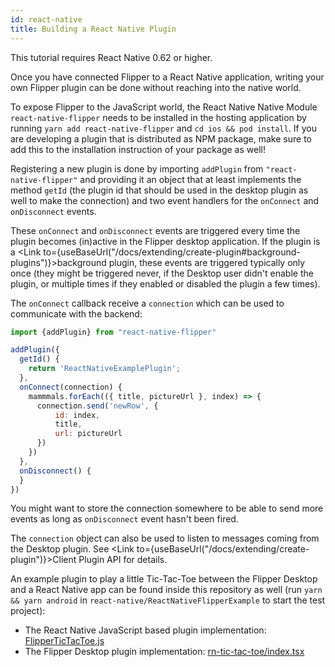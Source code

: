 ```yaml
---
id: react-native
title: Building a React Native Plugin
---
```


<div class="warning">

This tutorial requires React Native 0.62 or higher.

</div>

Once you have connected Flipper to a React Native application,
writing your own Flipper plugin can be done without reaching into the native world.

To expose Flipper to the JavaScript world, the React Native Native Module `react-native-flipper` needs to be installed in the hosting application by running `yarn add react-native-flipper` and `cd ios && pod install`. If you are developing a plugin that is distributed as NPM package, make sure to add this to the installation instruction of your package as well!

Registering a new plugin is done by importing `addPlugin` from `"react-native-flipper"` and providing it an object that at least implements the method  `getId` (the plugin id that should be used in the desktop plugin as well to make the connection) and two event handlers for the `onConnect` and `onDisconnect` events.

These `onConnect` and `onDisconnect` events are triggered every time the plugin becomes (in)active in the Flipper desktop application.
If the plugin is a <Link to={useBaseUrl("/docs/extending/create-plugin#background-plugins")}>background plugin</Link>, these events are triggered typically only once (they might be triggered never, if the Desktop user didn't enable the plugin, or multiple times if they enabled or disabled the plugin a few times).

The `onConnect` callback receive a `connection` which can be used to communicate with the backend:

```javascript
import {addPlugin} from "react-native-flipper"

addPlugin({
  getId() {
    return 'ReactNativeExamplePlugin';
  },
  onConnect(connection) {
    mammmals.forEach(({ title, pictureUrl }, index) => {
      connection.send('newRow', {
          id: index,
          title,
          url: pictureUrl
      })
    })
  },
  onDisconnect() {
  }
})
```

You might want to store the connection somewhere to be able to send more events as long as `onDisconnect` event hasn't been fired.

The `connection` object can also be used to listen to messages coming from the Desktop plugin. See <Link to={useBaseUrl("/docs/extending/create-plugin")}>Client Plugin API</Link> for details.

An example plugin to play a little Tic-Tac-Toe between the Flipper Desktop and a React Native app can be found inside this repository as well (run `yarn && yarn android` in `react-native/ReactNativeFlipperExample` to start the test project):

 * The React Native JavaScript based plugin implementation: [FlipperTicTacToe.js](https://github.com/facebook/flipper/tree/main/react-native/ReactNativeFlipperExample/FlipperTicTacToe.js)
 * The Flipper Desktop plugin implementation: [rn-tic-tac-toe/index.tsx](https://github.com/facebook/flipper/blob/main/desktop/plugins/public/rn-tic-tac-toe/index.tsx)
